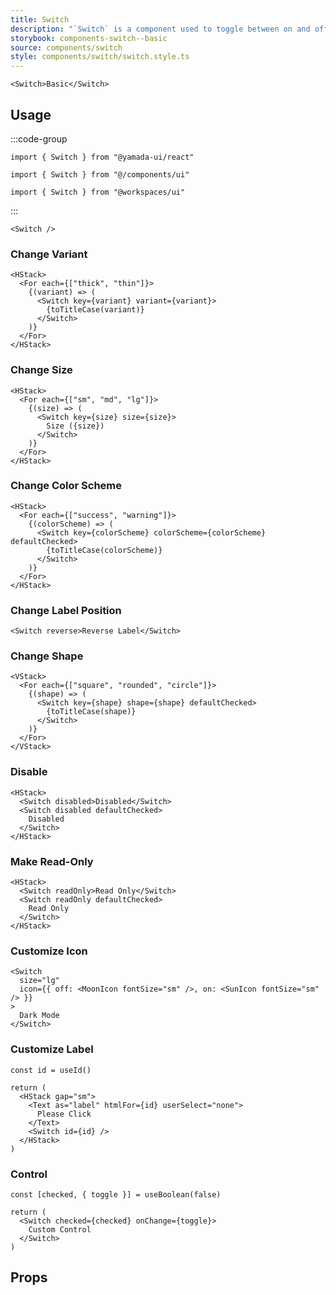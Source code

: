 ```yaml
---
title: Switch
description: "`Switch` is a component used to toggle between on and off states."
storybook: components-switch--basic
source: components/switch
style: components/switch/switch.style.ts
---
```


```tsx preview
<Switch>Basic</Switch>
```

## Usage

:::code-group

```tsx [package]
import { Switch } from "@yamada-ui/react"
```

```tsx [alias]
import { Switch } from "@/components/ui"
```

```tsx [monorepo]
import { Switch } from "@workspaces/ui"
```

:::

```tsx
<Switch />
```

### Change Variant

```tsx preview
<HStack>
  <For each={["thick", "thin"]}>
    {(variant) => (
      <Switch key={variant} variant={variant}>
        {toTitleCase(variant)}
      </Switch>
    )}
  </For>
</HStack>
```

### Change Size

```tsx preview
<HStack>
  <For each={["sm", "md", "lg"]}>
    {(size) => (
      <Switch key={size} size={size}>
        Size ({size})
      </Switch>
    )}
  </For>
</HStack>
```

### Change Color Scheme

```tsx preview
<HStack>
  <For each={["success", "warning"]}>
    {(colorScheme) => (
      <Switch key={colorScheme} colorScheme={colorScheme} defaultChecked>
        {toTitleCase(colorScheme)}
      </Switch>
    )}
  </For>
</HStack>
```

### Change Label Position

```tsx preview
<Switch reverse>Reverse Label</Switch>
```

### Change Shape

```tsx preview
<VStack>
  <For each={["square", "rounded", "circle"]}>
    {(shape) => (
      <Switch key={shape} shape={shape} defaultChecked>
        {toTitleCase(shape)}
      </Switch>
    )}
  </For>
</VStack>
```

### Disable

```tsx preview
<HStack>
  <Switch disabled>Disabled</Switch>
  <Switch disabled defaultChecked>
    Disabled
  </Switch>
</HStack>
```

### Make Read-Only

```tsx preview
<HStack>
  <Switch readOnly>Read Only</Switch>
  <Switch readOnly defaultChecked>
    Read Only
  </Switch>
</HStack>
```

### Customize Icon

```tsx preview
<Switch
  size="lg"
  icon={{ off: <MoonIcon fontSize="sm" />, on: <SunIcon fontSize="sm" /> }}
>
  Dark Mode
</Switch>
```

### Customize Label

```tsx preview functional
const id = useId()

return (
  <HStack gap="sm">
    <Text as="label" htmlFor={id} userSelect="none">
      Please Click
    </Text>
    <Switch id={id} />
  </HStack>
)
```

### Control

```tsx preview functional client
const [checked, { toggle }] = useBoolean(false)

return (
  <Switch checked={checked} onChange={toggle}>
    Custom Control
  </Switch>
)
```

## Props

<PropsTable name="switch" />
